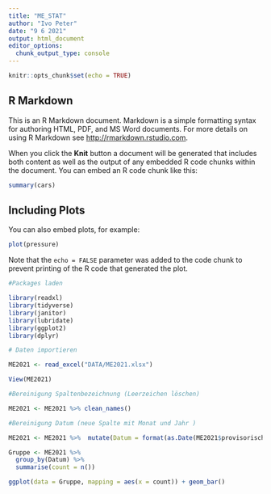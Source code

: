 ```yaml
---
title: "ME_STAT"
author: "Ivo Peter"
date: "9 6 2021"
output: html_document
editor_options: 
  chunk_output_type: console
---
```


```r
knitr::opts_chunk$set(echo = TRUE)
```

## R Markdown

This is an R Markdown document. Markdown is a simple formatting syntax for authoring HTML, PDF, and MS Word documents. For more details on using R Markdown see <http://rmarkdown.rstudio.com>.

When you click the **Knit** button a document will be generated that includes both content as well as the output of any embedded R code chunks within the document. You can embed an R code chunk like this:

```r
summary(cars)
```

## Including Plots

You can also embed plots, for example:

```r
plot(pressure)
```

Note that the `echo = FALSE` parameter was added to the code chunk to prevent printing of the R code that generated the plot.
```r
#Packages laden

library(readxl)
library(tidyverse)
library(janitor)
library(lubridate)
library(ggplot2)
library(dplyr)
```

```r
# Daten importieren

ME2021 <- read_excel("DATA/ME2021.xlsx")

View(ME2021)
```



```r
#Bereinigung Spaltenbezeichnung (Leerzeichen löschen)

ME2021 <- ME2021 %>% clean_names()

```


```r
#Bereinigung Datum (neue Spalte mit Monat und Jahr )

ME2021 <- ME2021 %>%  mutate(Datum = format(as.Date(ME2021$provisorisches_zertifikat, format="%y/%m"),"%m/%y"))

```

```r

Gruppe <- ME2021 %>% 
  group_by(Datum) %>% 
  summarise(count = n())

```


```r

ggplot(data = Gruppe, mapping = aes(x = count)) + geom_bar()
```


